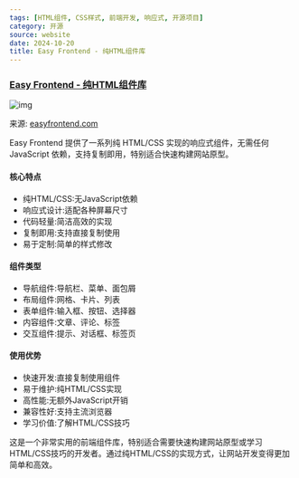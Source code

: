 ```yaml
---
tags: [HTML组件, CSS样式, 前端开发, 响应式, 开源项目]
category: 开源
source: website
date: 2024-10-20
title: Easy Frontend - 纯HTML组件库
---
```


### [Easy Frontend - 纯HTML组件库](https://easyfrontend.com/components/ui/blog/html)

![img](https://img.mengpeng.tech/i/2024/12/06/67528c5878380.webp)

来源: [easyfrontend.com](https://easyfrontend.com/components/ui/blog/html)

Easy Frontend 提供了一系列纯 HTML/CSS 实现的响应式组件，无需任何 JavaScript 依赖，支持复制即用，特别适合快速构建网站原型。

#### 核心特点
- 纯HTML/CSS:无JavaScript依赖
- 响应式设计:适配各种屏幕尺寸
- 代码轻量:简洁高效的实现
- 复制即用:支持直接复制使用
- 易于定制:简单的样式修改

#### 组件类型
- 导航组件:导航栏、菜单、面包屑
- 布局组件:网格、卡片、列表
- 表单组件:输入框、按钮、选择器
- 内容组件:文章、评论、标签
- 交互组件:提示、对话框、标签页

#### 使用优势
- 快速开发:直接复制使用组件
- 易于维护:纯HTML/CSS实现
- 高性能:无额外JavaScript开销
- 兼容性好:支持主流浏览器
- 学习价值:了解HTML/CSS技巧

这是一个非常实用的前端组件库，特别适合需要快速构建网站原型或学习HTML/CSS技巧的开发者。通过纯HTML/CSS的实现方式，让网站开发变得更加简单和高效。 